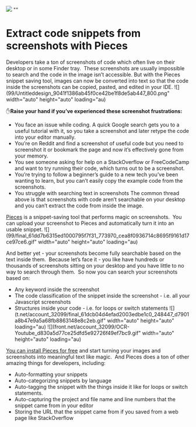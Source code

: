 ![](https://uploads-ssl.webflow.com/6143afec68f555387049efb3/61e03fded7a81ae14fb6e826_Untitleddesign_1f8cdce3b4750bf3d226e3841af5f93f_2000.png)
""
# Extract code snippets from screenshots with Pieces
> 

Developers take a ton of screenshots of code which often live on their desktop or in some Finder tray. &nbsp;These screenshots are usually impossible to search and the code in the image isn’t accessible. But with the Pieces snippet saving tool, images can now be converted into text so that the code inside the screenshots can be copied, pasted, and edited in your IDE.
![](99/Untitleddesign_9041f1386ab45f0ce42be1f8de5ab447_800.png" width="auto" height="auto" loading="au)

✋<strong>Raise your hand if you’ve experienced these screenshot frustrations:</strong>

- You face an issue while coding. A quick Google search gets you to a useful tutorial with it, so you take a screenshot and later retype the code into your editor manually.
- You’re on Reddit and find a screenshot of useful code but you need to screenshot it or bookmark the page and now it’s effectively gone from your memory.
- You see someone asking for help on a StackOverflow or FreeCodeCamp and want to try running their code, which turns out to be a screenshot.
- You’re trying to follow a beginner’s guide to a new tech you’ve been wanting to learn, but you can’t easily copy the example code from the screenshots.
- You struggle with searching text in screenshots
The common thread above is that screenshots with code aren’t searchable on your desktop and you can’t extract the code from inside the image.

<a href="http://pieces.app/">Pieces</a> is a snippet-saving tool that performs magic on screenshots. &nbsp;You can upload your screenshot to Pieces and automatically turn it into an usable snippet.
![](99/final_61dd7b6315ed1000795f7f31_773970_cea8f0936714c8695f9161d17ce97ce6.gif" width="auto" height="auto" loading="au)

And better yet - your screenshots become fully searchable based on the text inside them. &nbsp;Because let’s face it - you like have hundreds or thousands of screenshots sitting on your desktop and you have little to no way to search through them. &nbsp;So now you can search your screenshots based on:
- Any keyword inside the screenshot
- The code classification of the snippet inside the screenshot - i.e. all your Javascript screenshots
- Structures inside your code - i.e. for loops or switch statements
![](t.net/account_32099/final_61dcb04d4efad2003edbe1c0_248447_d7901a8b47e9a5a68fb8863148e8c2eb.gif" width="auto" height="auto" loading="au)
![](front.net/account_32099/OCR-Youtube_d830a5d77ce25dfd5e92726f49ef7bc9.gif" width="auto" height="auto" loading="au)

<a href="http://pieces.app/">You can install Pieces for free</a>&nbsp;and start turning your images and screenshots into meaningful text like magic. &nbsp;And Pieces does a ton of other amazing things for developers, including:
- Auto-formatting your snippets
- Auto-categorizing snippets by language
- Auto-tagging the snippet with the things inside it like for loops or switch statements.
- Auto-capturing the project and file name and line numbers that the snippet came from in your editor
- Storing the URL that the snippet came from if you saved from a web page like StackOverflow
